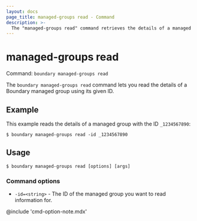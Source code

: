 ```yaml
---
layout: docs
page_title: managed-groups read - Command
description: >-
  The "managed-groups read" command retrieves the details of a managed group resource with a given ID.
---
```


# managed-groups read

Command: `boundary managed-groups read`

The `boundary managed-groups read` command lets you read the details of a Boundary managed group using its given ID.

## Example

This example reads the details of a managed group with the ID `_1234567890`:

```shell-session
$ boundary managed-groups read -id _1234567890
```

## Usage

<CodeBlockConfig hideClipboard>

```shell-session
$ boundary managed-groups read [options] [args]
```

</CodeBlockConfig>

### Command options

- `-id=<string>` - The ID of the managed group you want to read information for.

@include 'cmd-option-note.mdx'